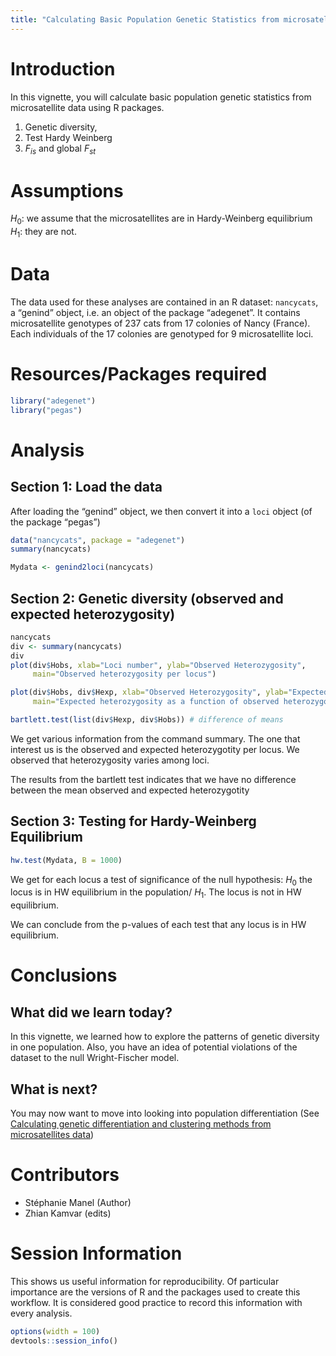 ```yaml
---
title: "Calculating Basic Population Genetic Statistics from microsatellite Data"
---
```


# Introduction

In this vignette, you will calculate basic population genetic statistics from microsatellite data using R packages. 

1. Genetic diversity,
2. Test Hardy Weinberg 
3. $F_{is}$ and global $F_{st}$

# Assumptions

$H_0$: we assume that the microsatellites are in Hardy-Weinberg equilibrium
$H_1$: they are not.



# Data

The data used for these analyses are contained in an R dataset: `nancycats`, a "genind" object, i.e. an object of the package "adegenet".
It contains microsatellite genotypes of 237 cats from 17 colonies of Nancy (France). Each individuals of the 17 colonies are genotyped for 9 microsatellite loci.  


# Resources/Packages required

```r
library("adegenet")
library("pegas")
```

# Analysis

## Section 1: Load the data

After loading the "genind" object, we then convert it into a `loci` object (of the package "pegas")

```r
data("nancycats", package = "adegenet")  
summary(nancycats)
```


```r
Mydata <- genind2loci(nancycats)
```


## Section 2: Genetic diversity (observed and expected heterozygosity)   


```r
nancycats  
div <- summary(nancycats)
div
plot(div$Hobs, xlab="Loci number", ylab="Observed Heterozygosity", 
	 main="Observed heterozygosity per locus")

plot(div$Hobs, div$Hexp, xlab="Observed Heterozygosity", ylab="Expected Heterozygosity", 
     main="Expected heterozygosity as a function of observed heterozygosity per locus")

bartlett.test(list(div$Hexp, div$Hobs)) # difference of means 
```

We get various information from the command summary. 
The one that interest us is the observed and expected heterozygotity per locus.
We observed that heterozygosity varies among loci.

The results from the bartlett test indicates that we have no difference between the mean observed and expected heterozygotity

## Section 3: Testing for Hardy-Weinberg Equilibrium

```r
hw.test(Mydata, B = 1000)
```

We get for each locus a test of significance of the null hypothesis: $H_0$ the
locus is in HW equilibrium in the population/ $H_1$. The locus is not in HW equilibrium.

We can conclude from the p-values of each test that any locus is in HW equilibrium.

# Conclusions

## What did we learn today?

In this vignette, we learned how to explore the patterns of genetic diversity in one population.
Also, you have an idea of potential violations of the dataset to the null Wright-Fischer model.

## What is next?

You may now want to move into looking into population differentiation (See [Calculating genetic differentiation and clustering methods from microsatellites data](DifferentiationMicrosatellites.html))


# Contributors

- Stéphanie Manel (Author)
- Zhian Kamvar (edits)
 

# Session Information

This shows us useful information for reproducibility. Of particular importance are the versions of R and the packages used to create this workflow. It is considered good practice to record this information with every analysis.

```r
options(width = 100)
devtools::session_info()
```



